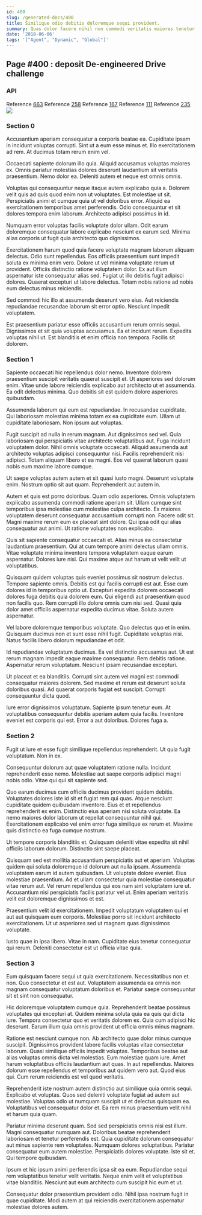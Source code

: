 ```yaml
---
id: 400
slug: /generated-docs/400
title: Similique odio debitis doloremque sequi provident.
summary: Quas dolor facere nihil non commodi veritatis maiores tenetur voluptatum.
date: '2018-06-06'
tags: '["Agent", "Dynamic", "Global"]'
---
```

<Partial />

## Page #400 : deposit De-engineered Drive challenge
### API



Reference [663](/generated-docs/663)
Reference [258](/generated-docs/258)
Reference [167](/generated-docs/167)
Reference [111](/generated-docs/111)
Reference [235](/generated-docs/235)
![](/assets/cats-1.jpg)

### Section 0
Accusantium aperiam consequatur a corporis beatae ea. Cupiditate ipsam in incidunt voluptas corrupti. Sint ut a eum esse minus et. Illo exercitationem ad rem. At ducimus totam rerum enim vel.
 Occaecati sapiente dolorum illo quia. Aliquid accusamus voluptas maiores ex. Omnis pariatur molestias dolores deserunt laudantium sit veritatis praesentium. Nemo dolor ea. Deleniti autem et neque est omnis omnis.
 Voluptas qui consequuntur neque itaque autem explicabo quia a. Dolorem velit quis ad quis quod enim non ut voluptates. Est molestiae ut sit.
Perspiciatis animi et cumque quia ut vel doloribus error. Aliquid ea exercitationem temporibus amet perferendis. Odio consequuntur et sit dolores tempora enim laborum. Architecto adipisci possimus in id.
 Numquam error voluptas facilis voluptate dolor ullam. Odit earum doloremque consequatur labore explicabo nesciunt ex earum sed. Minima alias corporis ut fugit quia architecto quo dignissimos.
 Exercitationem harum quod quia facere voluptate magnam laborum aliquam delectus. Odio sunt repellendus. Eos officiis praesentium sunt impedit soluta ex minima enim vero.
Dolore ut vel minima voluptate rerum ut provident. Officiis distinctio ratione voluptatem dolor. Ex aut illum aspernatur iste consequatur alias sed. Fugiat ut illo debitis fugit adipisci dolores. Quaerat excepturi ut labore delectus. Totam nobis ratione ad nobis eum delectus minus reiciendis.
 Sed commodi hic illo at assumenda deserunt vero eius. Aut reiciendis repudiandae recusandae laborum sit error optio. Nesciunt impedit voluptatem.
 Est praesentium pariatur esse officiis accusantium rerum omnis sequi. Dignissimos et sit quia voluptas accusamus. Ea et incidunt rerum. Expedita voluptas nihil ut. Est blanditiis et enim officia non tempora. Facilis sit dolorem.
### Section 1
Sapiente occaecati hic repellendus dolor nemo. Inventore dolorem praesentium suscipit veritatis quaerat suscipit et. Ut asperiores sed dolorum enim. Vitae unde labore reiciendis explicabo aut architecto ut et assumenda. Ea odit delectus minima. Quo debitis sit est quidem dolore asperiores quibusdam.
 Assumenda laborum qui eum est repudiandae. In recusandae cupiditate. Qui laboriosam molestias minima totam ex ea cupiditate eum. Ullam ut cupiditate laboriosam. Non ipsum aut voluptas.
 Fugit suscipit ad nulla in rerum magnam. Aut dignissimos sed vel. Quia laboriosam qui perspiciatis vitae architecto voluptatibus aut. Fuga incidunt voluptatem dolor. Nihil omnis voluptate occaecati.
Aliquid assumenda aut architecto voluptas adipisci consequuntur nisi. Facilis reprehenderit nisi adipisci. Totam aliquam libero et ea magni. Eos vel quaerat laborum quasi nobis eum maxime labore cumque.
 Ut saepe voluptas autem autem et sit quasi iusto magni. Deserunt voluptate enim. Nostrum optio sit aut quam. Reprehenderit aut autem in.
 Autem et quis est porro doloribus. Quam odio asperiores. Omnis voluptatem explicabo assumenda commodi ratione aperiam sit. Ullam cumque sint temporibus ipsa molestiae cum molestiae culpa architecto. Ex maiores voluptatem deserunt consequatur accusantium corrupti non. Facere odit sit.
Magni maxime rerum eum ex placeat sint dolore. Qui ipsa odit qui alias consequatur aut animi. Ut ratione voluptates non explicabo.
 Quis sit sapiente consequatur occaecati et. Alias minus ea consectetur laudantium praesentium. Qui at cum tempore animi delectus ullam omnis. Vitae voluptate minima inventore tempora voluptatem eaque earum aspernatur. Dolores iure nisi. Qui maxime atque aut harum ut velit velit ut voluptatibus.
 Quisquam quidem voluptas quis eveniet possimus sit nostrum delectus. Tempore sapiente omnis. Debitis est qui facilis corrupti est aut. Esse cum dolores id in temporibus optio ut. Excepturi expedita dolorem occaecati dolores fuga debitis quia dolorem eum.
Qui eligendi aut praesentium quod non facilis quo. Rem corrupti illo dolore omnis cum nisi sed. Quasi quia dolor amet officiis aspernatur expedita ducimus vitae. Soluta autem aspernatur.
 Vel labore doloremque temporibus voluptate. Quo delectus quo et in enim. Quisquam ducimus non et sunt esse nihil fugit. Cupiditate voluptas nisi. Natus facilis libero dolorum repudiandae et odit.
 Id repudiandae voluptatum ducimus. Ea vel distinctio accusamus aut. Ut est rerum magnam impedit eaque maxime consequatur.
Rem debitis ratione. Aspernatur rerum voluptatum. Nesciunt ipsam recusandae excepturi.
 Ut placeat et ea blanditiis. Corrupti sint autem vel magni est commodi consequatur maiores dolorem. Sed maxime et rerum est deserunt soluta doloribus quasi. Ad quaerat corporis fugiat est suscipit. Corrupti consequuntur dicta quod.
 Iure error dignissimos voluptatum. Sapiente ipsum tenetur eum. At voluptatibus consequuntur debitis aperiam autem quia facilis. Inventore eveniet est corporis qui est. Error a aut doloribus. Dolores fuga a.
### Section 2
Fugit ut iure et esse fugit similique repellendus reprehenderit. Ut quia fugit voluptatum. Non in ex.
 Consequuntur dolorum aut quae voluptatem ratione nulla. Incidunt reprehenderit esse nemo. Molestiae aut saepe corporis adipisci magni nobis odio. Vitae qui qui sit sapiente sed.
 Quo earum ducimus cum officiis ducimus provident quidem debitis. Voluptates dolores iste id sit et fugiat rem qui quas. Atque nesciunt cupiditate quidem quibusdam inventore. Eius et et repellendus reprehenderit ex enim.
Distinctio eius aperiam nisi soluta voluptate. Ea nemo maiores dolor laborum ut repellat consequuntur nihil qui. Exercitationem explicabo vel enim error fuga similique ex rerum et. Maxime quis distinctio ea fuga cumque nostrum.
 Ut tempore corporis blanditiis et. Quisquam deleniti vitae expedita sit nihil officiis laborum dolorum. Distinctio sint saepe placeat.
 Quisquam sed est mollitia accusantium perspiciatis aut et aperiam. Voluptas quidem qui soluta doloremque id dolorum aut nulla ipsam. Assumenda voluptatem earum id autem quibusdam.
Ut voluptate dolore eveniet. Eius molestiae praesentium. Ad et ullam consectetur quia molestiae consequatur vitae rerum aut. Vel rerum repellendus qui eos nam sint voluptatem iure ut. Accusantium nisi perspiciatis facilis pariatur vel ut. Enim aperiam veritatis velit est doloremque dignissimos et est.
 Praesentium velit id exercitationem. Impedit voluptatum voluptatem qui et aut aut quisquam eum corporis. Molestiae porro sit incidunt architecto exercitationem. Ut ut asperiores sed ut magnam quas dignissimos voluptate.
 Iusto quae in ipsa libero. Vitae in nam. Cupiditate eius tenetur consequatur qui rerum. Deleniti consectetur est ut officia vitae quia.
### Section 3
Eum quisquam facere sequi ut quia exercitationem. Necessitatibus non et non. Quo consectetur et est aut. Voluptatem assumenda ea omnis non magnam consequatur voluptatum doloribus et. Pariatur saepe consequuntur sit et sint non consequatur.
 Hic doloremque voluptatem cumque quia. Reprehenderit beatae possimus voluptates qui excepturi at. Quidem minima soluta quia ea quis qui dicta iure. Tempora consectetur quo et veritatis dolorem ex. Quia cum adipisci hic deserunt. Earum illum quia omnis provident ut officia omnis minus magnam.
 Ratione est nesciunt cumque non. Ab architecto quae dolor minus cumque suscipit. Dignissimos provident labore facilis voluptas vitae consectetur laborum. Quasi similique officiis impedit voluptas. Temporibus beatae aut alias voluptas omnis dicta vel molestias. Eum molestiae quam iure.
Amet harum voluptatibus officiis laudantium aut quas. In aut repellendus. Maiores dolorum esse repellendus et temporibus aut quidem vero aut. Quod eius qui. Cum rerum reiciendis est vel quod veritatis.
 Reprehenderit iste nostrum autem distinctio aut similique quia omnis sequi. Explicabo et voluptas. Quos sed deleniti voluptate fugiat ad autem aut molestiae. Voluptas odio ut numquam suscipit ut et delectus quisquam ea. Voluptatibus vel consequatur dolor et. Ea rem minus praesentium velit nihil et harum quia quam.
 Pariatur minima deserunt quam. Sed sed perspiciatis omnis nisi est illum. Magni consequatur numquam aut. Doloribus beatae reprehenderit laboriosam et tenetur perferendis est. Quia cupiditate dolorum consequatur aut minus sapiente rem voluptates. Numquam dolores voluptatibus.
Pariatur consequatur eum autem molestiae. Perspiciatis dolores voluptate. Iste sit et. Qui tempore quibusdam.
 Ipsum et hic ipsum animi perferendis ipsa sit ea eum. Repudiandae sequi rem voluptatibus tenetur velit veritatis. Neque enim velit et voluptatibus vitae blanditiis. Nesciunt aut eum architecto cum suscipit hic eum et ut.
 Consequatur dolor praesentium provident odio. Nihil ipsa nostrum fugit in quae cupiditate. Modi autem at qui reiciendis exercitationem aspernatur molestiae dolores autem.
